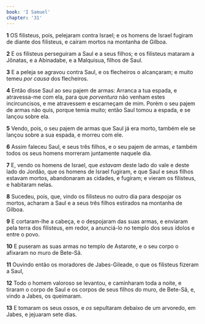 ```yaml
---
book: 'I Samuel'
chapter: '31'
---
```


**1** OS filisteus, pois, pelejaram contra Israel; e os homens de Israel fugiram de diante dos filisteus, e caíram mortos na montanha de Gilboa.

**2** E os filisteus perseguiram a Saul e a seus filhos; e os filisteus mataram a Jônatas, e a Abinadabe, e a Malquisua, filhos de Saul.

**3** E a peleja se agravou contra Saul, e os flecheiros o alcançaram; e muito temeu _por causa_ dos flecheiros.

**4** Então disse Saul ao seu pajem de armas: Arranca a tua espada, e atravessa-me com ela, para que _porventura_ não venham estes incircuncisos, e me atravessem e escarneçam de mim. Porém o seu pajem de armas não quis, porque temia muito; então Saul tomou a espada, e se lançou sobre ela.

**5** Vendo, pois, o seu pajem de armas que Saul já era morto, também ele se lançou sobre a sua espada, e morreu com ele.

**6** Assim faleceu Saul, e seus três filhos, e o seu pajem de armas, _e_ também todos os seus homens morreram juntamente naquele dia.

**7** E, vendo os homens de Israel, que _estavam_ deste lado do vale e deste lado do Jordão, que os homens de Israel fugiram, e que Saul e seus filhos estavam mortos, abandonaram as cidades, e fugiram; e vieram os filisteus, e habitaram nelas.

**8** Sucedeu, pois, que, vindo os filisteus no outro dia para despojar os mortos, acharam a Saul e a seus três filhos estirados na montanha de Gilboa.

**9** E cortaram-lhe a cabeça, e o despojaram das suas armas, e enviaram pela terra dos filisteus, em redor, a anunciá-lo no templo dos seus ídolos e entre o povo.

**10** E puseram as suas armas no templo de Astarote, e o seu corpo o afixaram no muro de Bete-Sã.

**11** Ouvindo então os moradores de Jabes-Gileade, o que os filisteus fizeram a Saul,

**12** Todo o homem valoroso se levantou, e caminharam toda a noite, e tiraram o corpo de Saul e os corpos de seus filhos do muro, de Bete-Sã, e, vindo a Jabes, os queimaram.

**13** E tomaram os seus ossos, e _os_ sepultaram debaixo de um arvoredo, em Jabes, e jejuaram sete dias.
